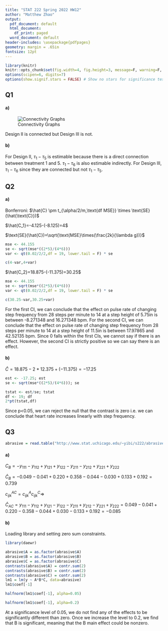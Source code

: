 ```yaml
---
title: "STAT 222 Spring 2022 HW12"
author: "Matthew Zhao"
output:
  pdf_document: default
  html_document:
    df_print: paged
  word_document: default
header-includes: \usepackage{pdfpages}
geometry: margin = .65in
fontsize: 12pt
---
```


```r
library(knitr)
knitr::opts_chunk$set(fig.width=4, fig.height=3, message=F, warning=F, collapse=T)
options(scipen=6, digits=7)
options(show.signif.stars = FALSE) # Show no stars for significance tests
```




## Q1
#### a)

![Connectivity Graphs](./images/hw 12 graphs stat 222.jpeg)


Design II is connected but Design III is not.

#### b)

For Design II, $\tau_1-\tau_5$ is estimable because there is a direct connection between treatment 1 and 5. $\tau_1-\tau_6$ is also estimable indirectly. For Design III, $\tau_1-\tau_6$ since they are connected but not $\tau_1-\tau_5$.

## Q2
#### a)

Bonferroni: $\hat{C} \pm t_{\alpha/2/m,\text{df MSE}} \times \text{SE}(\hat{\text{C}})$

$\hat{C_1}=-4.125-(-8.125)=4$

$\text{SE}(\hat{C})=\sqrt{\text{MSE}\times(\frac{2k}{\lambda g})}$


```r
mse <- 44.155
se <- sqrt(mse*((2*5)/(4*6)))
var <- qt(0.02/2/2,df = 19, lower.tail = F) * se

c(4-var,4+var)
```


$\hat{C_2}=18.875-(-11.375)=30.25$

```r
mse <- 44.155
se <- sqrt(mse*((2*5)/(4*6)))
var <- qt(0.02/2/2,df = 19, lower.tail = F) * se

c(30.25-var,30.25+var)
```


For the first CI, we can conclude that the effect on pulse rate of changing step frequency from 28 steps per minute to 14 at a step height of 5.75in is between -8.271348 and 16.271348 bpm. For the second CI, we can conclude that the effect on pulse rate of changing step frequency from 28 steps per minute to 14 at a step height of 11.5in is between 17.97865 and 42.52135 bpm. Since 0 falls within the first CIs, we cannot say if there is an effect. However, the second CI is strictly positive so we can say there is an effect.

#### b)

$\hat{C} = 18.875-2*12.375+(-11.375) = -17.25$

```r
est <- -17.25; est
se <- sqrt(mse*((2*5)/(4*6))); se

tstat <- est/se; tstat
df <- 19; df
2*pt(tstat,df)
```


Since p<0.05, we can reject the null that the contrast is zero i.e. we can conclude that heart rate increases linearly with step frequency.

## Q3
```r
abrasive = read.table("http://www.stat.uchicago.edu/~yibi/s222/abrasive.wear.txt", h=T)
```

#### a)

$C_B = -y_{111}-y_{112}+y_{121}+y_{122}-y_{211}-y_{212}+y_{221}+y_{222}$

$\hat{C}_B=-0.049-0.041 +0.220 +0.358- 0.044 -0.030 +0.133+ 0.192 = 0.739$



$c^{AC}_{ijk} = c^{A}_{ijk} c^{C}_{ijk} \Rightarrow$

$\hat{C}_{AC}= y_{111}-y_{112}+y_{121}-y_{122}-y_{211}+y_{212}-y_{221}+y_{222}= 0.049-0.041 +0.220 -0.358- 0.044 +0.030 -0.133+ 0.192 = -0.085$

#### b)


Loading library and setting zero sum constraints. 
```r
library(daewr)
```

```r
abrasive$A = as.factor(abrasive$A)
abrasive$B = as.factor(abrasive$B)
abrasive$C = as.factor(abrasive$C)
contrasts(abrasive$A) = contr.sum(2)
contrasts(abrasive$B) = contr.sum(2)
contrasts(abrasive$C) = contr.sum(2)
lm1 = lm(y ~ A*B*C, data=abrasive)
lm1$coef[-1]
```

```r
halfnorm(lm1$coef[-1], alpha=0.05)
```


```r
halfnorm(lm1$coef[-1], alpha=0.2)
```


At a significance level of 0.05, we do not find any of the effects to be significantly different than zero. Once we increase the level to 0.2, we find that B is significant, meaning that the B main effect could be nonzero. 
